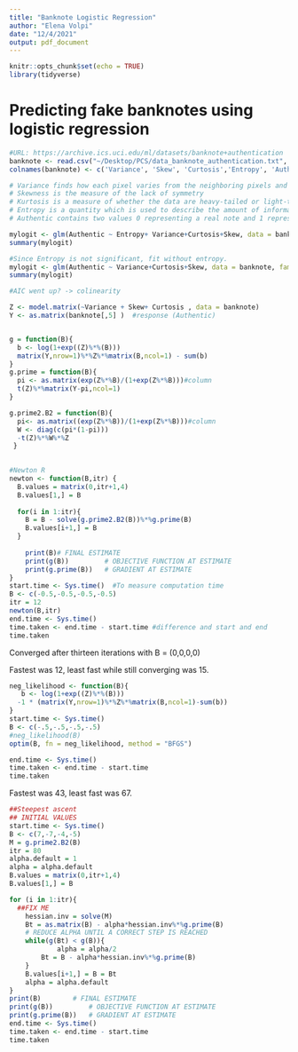 ---
title: "Banknote Logistic Regression"
author: "Elena Volpi"
date: "12/4/2021"
output: pdf_document
---

```{r setup, include=FALSE}
knitr::opts_chunk$set(echo = TRUE)
library(tidyverse)
```

# Predicting fake banknotes using logistic regression
```{r}
#URL: https://archive.ics.uci.edu/ml/datasets/banknote+authentication
banknote <- read.csv("~/Desktop/PCS/data_banknote_authentication.txt", header=FALSE)
colnames(banknote) <- c('Variance', 'Skew', 'Curtosis','Entropy', 'Authentic')

# Variance finds how each pixel varies from the neighboring pixels and classifies them into different regions
# Skewness is the measure of the lack of symmetry
# Kurtosis is a measure of whether the data are heavy-tailed or light-tailed relative to a normal distribution
# Entropy is a quantity which is used to describe the amount of information which must be coded for, by a compression algorithm
# Authentic contains two values 0 representing a real note and 1 representing fake note

```

```{r}
mylogit <- glm(Authentic ~ Entropy+ Variance+Curtosis+Skew, data = banknote, family = "binomial")
summary(mylogit)
```
```{r}
#Since Entropy is not significant, fit without entropy. 
mylogit <- glm(Authentic ~ Variance+Curtosis+Skew, data = banknote, family = "binomial")
summary(mylogit)

#AIC went up? -> colinearity
```

```{r}
Z <- model.matrix(~Variance + Skew+ Curtosis , data = banknote)
Y <- as.matrix(banknote[,5] )  #response (Authentic)


g = function(B){
  b <- log(1+exp((Z)%*%(B)))
  matrix(Y,nrow=1)%*%Z%*%matrix(B,ncol=1) - sum(b)
}
g.prime = function(B){
  pi <- as.matrix(exp(Z%*%B)/(1+exp(Z%*%B)))#column
  t(Z)%*%matrix(Y-pi,ncol=1)
}

g.prime2.B2 = function(B){
  pi<- as.matrix((exp(Z%*%B))/(1+exp(Z%*%B)))#column
  W <- diag(c(pi*(1-pi)))
  -t(Z)%*%W%*%Z 
 }
 

```

```{r}
#Newton R
newton <- function(B,itr) { 
  B.values = matrix(0,itr+1,4)
  B.values[1,] = B
  
  for(i in 1:itr){
    B = B - solve(g.prime2.B2(B))%*%g.prime(B)
    B.values[i+1,] = B
  }
    
    print(B)# FINAL ESTIMATE
    print(g(B)) 		# OBJECTIVE FUNCTION AT ESTIMATE
    print(g.prime(B)) 	# GRADIENT AT ESTIMATE
}
start.time <- Sys.time()  #To measure computation time 
B <- c(-0.5,-0.5,-0.5,-0.5)
itr = 12
newton(B,itr)
end.time <- Sys.time()
time.taken <- end.time - start.time #difference and start and end
time.taken

```

Converged after thirteen iterations with B = (0,0,0,0)

Fastest was 12, least fast while still converging was 15. 
```{r}
neg_likelihood <- function(B){
   b <- log(1+exp((Z)%*%(B)))
  -1 * (matrix(Y,nrow=1)%*%Z%*%matrix(B,ncol=1)-sum(b))
}
start.time <- Sys.time()
B <- c(-.5,-.5,-.5,-.5)
#neg_likelihood(B)
optim(B, fn = neg_likelihood, method = "BFGS")

end.time <- Sys.time()
time.taken <- end.time - start.time
time.taken
```
Fastest was 43, least fast was 67. 
```{r}
##Steepest ascent 
## INITIAL VALUES
start.time <- Sys.time()
B <- c(7,-7,-4,-5)
M = g.prime2.B2(B)
itr = 80
alpha.default = 1
alpha = alpha.default
B.values = matrix(0,itr+1,4)
B.values[1,] = B

for (i in 1:itr){
  ##FIX ME
    hessian.inv = solve(M)
    Bt = as.matrix(B) - alpha*hessian.inv%*%g.prime(B)
    # REDUCE ALPHA UNTIL A CORRECT STEP IS REACHED
    while(g(Bt) < g(B)){
    		alpha = alpha/2
		Bt = B - alpha*hessian.inv%*%g.prime(B)
    }
    B.values[i+1,] = B = Bt
    alpha = alpha.default
}
print(B)		# FINAL ESTIMATE
print(g(B)) 		# OBJECTIVE FUNCTION AT ESTIMATE
print(g.prime(B)) 	# GRADIENT AT ESTIMATE
end.time <- Sys.time()
time.taken <- end.time - start.time
time.taken

```

